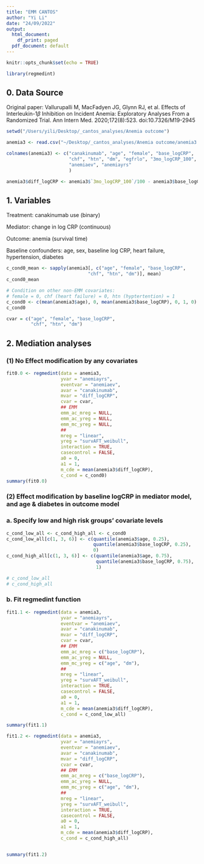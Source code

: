 ```yaml
---
title: "EMM CANTOS"
author: "Yi Li"
date: "24/09/2022"
output:
  html_document:
    df_print: paged
  pdf_document: default
---
```


```r
knitr::opts_chunk$set(echo = TRUE)
```

```r
library(regmedint)
```

## 0. Data Source
Original paper: Vallurupalli M, MacFadyen JG, Glynn RJ, et al. Effects of Interleukin-1$\beta$ Inhibition on Incident Anemia: Exploratory Analyses From a Randomized Trial. Ann Intern Med. 2020;172(8):523. doi:10.7326/M19-2945

```r
setwd("/Users/yili/Desktop/_cantos_analyses/Anemia outcome")

anemia3 <- read.csv("~/Desktop/_cantos_analyses/Anemia outcome/anemia3.csv", header = FALSE)

colnames(anemia3) <- c("canakinumab", "age", "female", "base_logCRP", 
                       "chf", "htn", "dm", "egfrlo", "3mo_logCRP_100", 
                       "anemiaev", "anemiayrs"
                       )

anemia3$diff_logCRP <- anemia3$`3mo_logCRP_100`/100 - anemia3$base_logCRP
```

## 1. Variables
Treatment: canakinumab use (binary)

Mediator: change in log CRP (continuous)

Outcome: anemia (survival time)

Baseline confounders: age, sex, baseline log CRP, heart failure, hypertension, diabetes




```r
c_cond0_mean <- sapply(anemia3[, c("age", "female", "base_logCRP", 
                              "chf", "htn", "dm")], mean)
c_cond0_mean

# Condition on other non-EMM covariates:
# female = 0, chf (heart failure) = 0, htn (hyptertention) = 1
c_cond0 <- c(mean(anemia3$age), 0, mean(anemia3$base_logCRP), 0, 1, 0)
c_cond0

cvar = c("age", "female", "base_logCRP", 
         "chf", "htn", "dm")
```

## 2. Mediation analyses
### (1) No Effect modification by any covariates
```r
fit0.0 <- regmedint(data = anemia3,
                    yvar = "anemiayrs",
                    eventvar = "anemiaev",
                    avar = "canakinumab",
                    mvar = "diff_logCRP",
                    cvar = cvar,
                    ## EMM
                    emm_ac_mreg = NULL,
                    emm_ac_yreg = NULL,
                    emm_mc_yreg = NULL,
                    ##
                    mreg = "linear",
                    yreg = "survAFT_weibull",
                    interaction = TRUE,
                    casecontrol = FALSE,
                    a0 = 0,
                    a1 = 1,
                    m_cde = mean(anemia3$diff_logCRP),
                    c_cond = c_cond0)
summary(fit0.0)
```



### (2) Effect modification by baseline logCRP in mediator model, and age & diabetes in outcome model 
### a. Specify low and high risk groups' covariate levels
```r
c_cond_low_all <- c_cond_high_all <- c_cond0
c_cond_low_all[c(1, 3, 6)] <- c(quantile(anemia3$age, 0.25), 
                                quantile(anemia3$base_logCRP, 0.25), 
                                0)
c_cond_high_all[c(1, 3, 6)] <- c(quantile(anemia3$age, 0.75), 
                                 quantile(anemia3$base_logCRP, 0.75), 
                                 1)

# c_cond_low_all
# c_cond_high_all
```

### b. Fit regmedint function
```r
fit1.1 <- regmedint(data = anemia3,
                    yvar = "anemiayrs",
                    eventvar = "anemiaev",
                    avar = "canakinumab",
                    mvar = "diff_logCRP",
                    cvar = cvar,
                    ## EMM
                    emm_ac_mreg = c("base_logCRP"),
                    emm_ac_yreg = NULL,
                    emm_mc_yreg = c("age", "dm"),
                    ##
                    mreg = "linear",
                    yreg = "survAFT_weibull",
                    interaction = TRUE,
                    casecontrol = FALSE,
                    a0 = 0,
                    a1 = 1,
                    m_cde = mean(anemia3$diff_logCRP),
                    c_cond = c_cond_low_all)

summary(fit1.1)

fit1.2 <- regmedint(data = anemia3,
                    yvar = "anemiayrs",
                    eventvar = "anemiaev",
                    avar = "canakinumab",
                    mvar = "diff_logCRP",
                    cvar = cvar,
                    ## EMM
                    emm_ac_mreg = c("base_logCRP"),
                    emm_ac_yreg = NULL,
                    emm_mc_yreg = c("age", "dm"),
                    ##
                    mreg = "linear",
                    yreg = "survAFT_weibull",
                    interaction = TRUE,
                    casecontrol = FALSE,
                    a0 = 0,
                    a1 = 1,
                    m_cde = mean(anemia3$diff_logCRP),
                    c_cond = c_cond_high_all)


summary(fit1.2)
```


